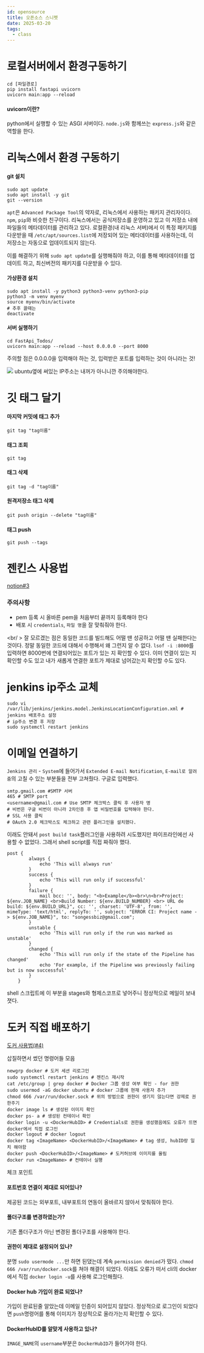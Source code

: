 ```yaml
---
id: opensource
title: 오픈소스 스니펫
date: 2025-03-20
tags:
  - class
---
```


# 로컬서버에서 환경구동하기

```shell
cd [파일경로]
pip install fastapi uvicorn
uvicorn main:app --reload
```
#### uvicorn이란?
python에서 실행할 수 있는 ASGI 서버이다. `node.js`와 함께쓰는 `express.js`와 같은 역할을 한다.

# 리눅스에서 환경 구동하기

#### git 설치

```shell
sudo apt update
sudo apt install -y git
git --version
```
`apt`은 `Advanced Package Tool`의 약자로, 리눅스에서 사용하는 패키지 관리자이다.
`npm`, `pip`와 비슷한 친구이다. 리눅스에서는 공식저장소를 운영하고 있고 이 저장소 내에 파일들의 메타데이터를 관리하고 있다.
로컬환경(내 리눅스 서버)에서 이 특정 패키지를 다운받을 때 `/etc/apt/sources.list`에 저장되어 있는 메타데이터를 사용하는데,
이 저장소는 자동으로 업데이트되지 않는다.

이를 해결하기 위해 `sudo apt update`를 실행해줘야 하고, 이를 통해 메타데이터를 업데이트 하고, 최신버전의 패키지를 다운받을 수 있다.

#### 가상환경 설치

```shell
sudo apt install -y python3 python3-venv python3-pip
python3 -m venv myenv
source myenv/bin/activate
# 추후 끌때는
deactivate
```

#### 서버 실행하기

```shell
cd FastApi_Todos/
uvicorn main:app --reload --host 0.0.0.0 --port 8000
```

주의할 점은 0.0.0.0을 입력해야 하는 것, 입력받은 포트를 입력하는 것이 아니라는 것!

<img src="/png/opensource/250320-001615.png" width={600} height={200} />
ubuntu옆에 써있는 IP주소는 내꺼가 아니니깐 주의해야한다.

# 깃 태그 달기

#### 마지막 커밋에 태그 추가

```shell
git tag "tag이름"
```

#### 태그 조회

```shell
git tag
```

#### 태그 삭제

```shell
git tag -d "tag이름"
```

#### 원격저장소 태그 삭제

```shell
git push origin --delete "tag이름"
```

#### 태그 push

```shell
git push --tags
```

# 젠킨스 사용법

[notion#3](https://standing-chance-7e6.notion.site/3-18cb866b8a2c80c290e6d5d088bc6ca3)

### 주의사항

- pem 등록 시 올바른 pem을 처음부터 끝까지 등록해야 한다
- 배포 시 `credentials`, `파일 명`을 잘 맞춰줘야 한다.

<br/ > 잘 모르겠는 점은 동일한 코드를 빌드해도 어떨 땐 성공하고 어떨 땐 실패한다는 것이다. 정말 동일한 코드에 대해서 수행해서 왜 그런지 알 수 없다.
`lsof -i :8000`를 입력하면 8000번에 연결되어있는 포트가 있는 지 확인할 수 있다. 이미 연결이 있는 지 확인할 수도 있고 내가 새롭게 연결한 포트가 제대로 넘어갔는지 확인할 수도 있다.

# jenkins ip주소 교체

```shell
sudo vi /var/lib/jenkins/jenkins.model.JenkinsLocationConfiguration.xml # jenkins 배포주소 설정
# ip주소 변경 후 저장
sudo systemctl restart jenkins
```

# 이메일 연결하기

`Jenkins 관리` - `System`에 들어가서 `Extended E-mail Notification`, `E-mail로 알려줌`의 고칠 수 있는 부분들을 전부 고쳐줬다. 구글로 입력했다.

```shell
smtp.gmail.com #SMTP 서버
465 # SMTP port
<username>@gmail.com # Use SMTP 체크박스 클릭 후 사용자 명
# 비번은 구글 비번이 아니라 2차인증 후 앱 비밀번호를 입력해야 한다.
# SSL 사용 클릭
# OAuth 2.0 체크박스도 체크하고 관련 플러그인을 설치했다.
```

이래도 안돼서 `post build task`플러그인을 사용하려 시도했지만 파이프라인에선 사용할 수 없었다. 그래서 shell script를 직접 짜줘야 했다.

```shell
post {
        always {
            echo 'This will always run'
        }
        success {
            echo 'This will run only if successful'
        }
        failure {
            mail bcc: '', body: "<b>Example</b><br>\n<br>Project: ${env.JOB_NAME} <br>Build Number: ${env.BUILD_NUMBER} <br> URL de build: ${env.BUILD_URL}", cc: '', charset: 'UTF-8', from: '', mimeType: 'text/html', replyTo: '', subject: "ERROR CI: Project name -> ${env.JOB_NAME}", to: "songessbiz@gmail.com";
        }
        unstable {
            echo 'This will run only if the run was marked as unstable'
        }
        changed {
            echo 'This will run only if the state of the Pipeline has changed'
            echo 'For example, if the Pipeline was previously failing but is now successful'
        }
    }
```

shell 스크립트에 이 부분을 stages와 형제스코프로 넣어주니 정상적으로 메일이 보내졋다.

# 도커 직접 배포하기

[도커 사용법(#4)](https://standing-chance-7e6.notion.site/4-18cb866b8a2c809a9d5fdbbb1c68b45f)

삽질하면서 썼던 명령어들 모음

```shell
newgrp docker # 도커 세션 리로그인
sudo systemctl restart jenkins # 젠킨스 재시작
cat /etc/group | grep docker # Docker 그룹 생성 여부 확인 - for 권한
sudo usermod -aG docker ubuntu # docker 그룹에 현재 사용자 추가
chmod 666 /var/run/docker.sock # 위의 방법으로 권한이 생기지 않는다면 강제로 권한주기
docker image ls # 생성된 이미지 확인
docker ps- a # 생성된 컨테이너 확인
docker login -u <DockerHubID> # Credentials로 권한을 생성했음에도 오류가 뜨면 docker에서 직접 로그인
docker logout # docker logout
docker tag <ImageName> <DockerHubID>/<ImageName> # tag 생성, hubID랑 일치 해야함
docker push <DockerHubID>/<ImageName> # 도커허브에 이미지를 올림
docker run <ImageName> # 컨테이너 실행
```

체크 포인트

#### 포트번호 연결이 제대로 되어있나?

제공된 코드는 외부포트, 내부포트의 연동이 올바르지 않아서 맞춰줘야 한다.

#### 폴더구조를 변경하였는가?

기존 폴더구조가 아닌 변경된 폴더구조를 사용해야 한다.

#### 권한이 제대로 설정되어 있나?

분명 `sudo usermode ...`만 하면 된댔는데 계속 `permission denied`가 떴다. `chmod 666 /var/run/docker.sock`를 쳐야 해결이 되었다.
이래도 오류가 떠서 cli의 docker에서 직접 `docker login -u`를 사용해 로그인해줬다.

#### Docker hub 가입이 완료 되었나?

가입이 완료된줄 알았는데 이메일 인증이 되어있지 않았다. 정상적으로 로그인이 되었다면 `push`명령어를 통해 이미지가 정상적으로 올라가는지 확인할 수 있다.

#### DockerHubID를 알맞게 사용하고 있나?

`IMAGE_NAME`의 `username`부분은 `DockerHubID`가 들어가야 한다.
